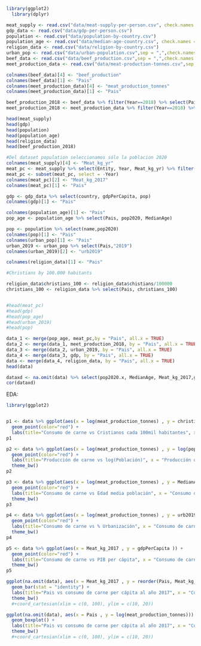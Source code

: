
```r
library(ggplot2)
  library(dplyr)
```

```r
meat_supply <- read.csv("data/meat-supply-per-person.csv", check.names = FALSE)
gdp_data <- read.csv("data/gdp-per-person.csv")
population <- read.csv("data/population-by-country.csv")
population_age <- read.csv("data/median-age-country.csv", check.names = FALSE)
religion_data <- read.csv("data/religion-by-country.csv")
urban_pop <- read.csv("data/urban-population.csv",sep = ",",check.names = FALSE, encoding ="UTF-8")
beef_data <- read.csv("data/beef_production.csv",sep = ",",check.names = FALSE, encoding ="UTF-8")
meet_production_data <- read.csv("data/meat-production-tonnes.csv",sep = ",",check.names = FALSE, encoding ="UTF-8")
```

```r
colnames(beef_data)[4] <- "beef_production"
colnames(beef_data)[1] <- "Pais"
colnames(meet_production_data)[4] <- "meat_production_tonnes"
colnames(meet_production_data)[1] <- "Pais"
```

```r
beef_production_2018 <- beef_data %>% filter(Year==2018) %>% select(Pais, beef_production)
meet_production_2018 <- meet_production_data %>% filter(Year==2018) %>% select(Pais, meat_production_tonnes)
```

```r
head(meat_supply)
head(gdp)
head(population)
head(population_age)
head(religion_data)
head(beef_production_2018)
```

```r
#Del dataset population seleccionamos sólo la poblacion 2020
colnames(meat_supply)[4] <- "Meat_kg_yr"
meat_pc <- meat_supply %>% select(Entity, Year, Meat_kg_yr) %>% filter(Year == 2017)
meat_pc <- subset(meat_pc, select = -Year)
colnames(meat_pc)[2] <- "Meat_kg_2017"
colnames(meat_pc)[1] <- "Pais"

gdp <- gdp_data %>% select(country, gdpPerCapita, pop)
colnames(gdp)[1] <- "Pais"

colnames(population_age)[1] <- "Pais"
pop_age <- population_age %>% select(Pais, pop2020, MedianAge)

pop <- population %>% select(name,pop2020)
colnames(pop)[1] <- "Pais"
colnames(urban_pop)[1] <- "Pais"
urban_2019 <- urban_pop %>% select(Pais,"2019")
colnames(urban_2019)[2] <- "urb2019"

colnames(religion_data)[1] <- "Pais"

#Christians by 100.000 habitants

religion_data$christians_100 <- religion_data$chistians/100000
christians_100 <- religion_data %>% select(Pais, christians_100)


#head(meat_pc)
#head(gdp)
#head(pop_age)
#head(urban_2019)
#head(pop)
```

```r
data_1 <- merge(pop_age, meat_pc,by = "Pais", all.x = TRUE)
data_2 <- merge(data_1, meet_production_2018, by = "Pais", all.x = TRUE)
data_3 <- merge(data_2, urban_2019, by = "Pais", all.x = TRUE)
data_4 <- merge(data_3, gdp, by = "Pais", all.x = TRUE)
data <- merge(data_4, religion_data, by = "Pais", all.x = TRUE)
head(data)
```

```r
dataxd <- na.omit(data) %>% select(pop2020.x, MedianAge, Meat_kg_2017,gdpPerCapita)
cor(dataxd)
```

EDA:
```r
library(ggplot2)


p1 <- data %>% ggplot(aes(x = log(meat_production_tonnes) , y = christians_100 )) + 
  geom_point(color="red") + 
  labs(title="Consumo de carne vs Cristianos cada 100mil habitantes", x = "Consumo de carne per cápita", y="Cristianos cada 100mil hab")+ theme_bw()
p1
```

```r
p2 <- data %>% ggplot(aes(x = log(meat_production_tonnes) , y = log(pop2020.x) )) + 
  geom_point(color="red") + 
  labs(title="Producción de carne vs log(Población)", x = "Producción de carne[toneladas]", y="log(Población)") + 
  theme_bw()
p2
```

```r
p3 <- data %>% ggplot(aes(x = log(meat_production_tonnes) , y = MedianAge )) + 
  geom_point(color="red") + 
  labs(title="Consumo de carne vs Edad media población", x = "Consumo de carne per cápita", y="Edad media población")+ 
  theme_bw()
p3
```
```r
p4 <- data %>% ggplot(aes(x = log(meat_production_tonnes) , y = urb2019 )) + 
  geom_point(color="red") + 
  labs(title="Consumo de carne vs % Urbanización", x = "Consumo de carne per cápita", y="% Urbanización") + 
  theme_bw()
p4
```
```r
p5 <- data %>% ggplot(aes(x = Meat_kg_2017 , y = gdpPerCapita )) + 
  geom_point(color="red") + 
  labs(title="Consumo de carne vs PIB per cápita", x = "Consumo de carne per cápita", y="PIB per cápita") + 
  theme_bw()
p5
```

```r
ggplot(na.omit(data), aes(x = Meat_kg_2017 , y = reorder(Pais, Meat_kg_2017))) + 
  geom_bar(stat = "identity") + 
  labs(title="Pais vs consumo de carne per cápita al año 2017", x = "Consumo de carne per cápita al año 2017", y="País") + 
  theme_bw()  
  #+coord_cartesian(xlim = c(0, 100), ylim = c(10, 20))

```

```r
ggplot(na.omit(data), aes(x = Pais , y = log(meat_production_tonnes))) + 
  geom_boxplot() + 
  labs(title="Pais vs consumo de carne per cápita al año 2017", x = "Consumo de carne per cápita al año 2017", y="País") + 
  theme_bw()  
  #+coord_cartesian(xlim = c(0, 100), ylim = c(10, 20))

```


